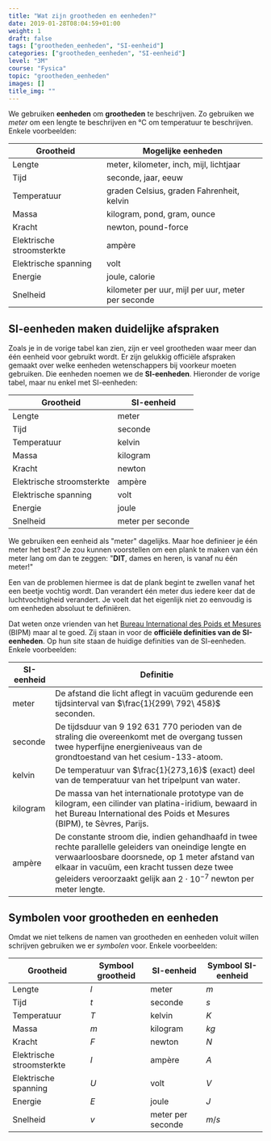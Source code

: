 ```yaml
---
title: "Wat zijn grootheden en eenheden?"
date: 2019-01-28T08:04:59+01:00
weight: 1
draft: false
tags: ["grootheden_eenheden", "SI-eenheid"]
categories: ["grootheden_eenheden", "SI-eenheid"]
level: "3M"
course: "Fysica"
topic: "grootheden_eenheden"
images: []
title_img: ""
---
```


We gebruiken **eenheden** om **grootheden** te beschrijven. Zo gebruiken we
_meter_ om een lengte te beschrijven en °C om temperatuur te beschrijven. Enkele
voorbeelden:

| Grootheid                 | Mogelijke eenheden                                 |
| ------------------------- | -------------------------------------------------- |
| Lengte                    | meter, kilometer, inch, mijl, lichtjaar            |
| Tijd                      | seconde, jaar, eeuw                                |
| Temperatuur               | graden Celsius, graden Fahrenheit, kelvin          |
| Massa                     | kilogram, pond, gram, ounce                        |
| Kracht                    | newton, pound-force                                |
| Elektrische stroomsterkte | ampère                                             |
| Elektrische spanning      | volt                                               |
| Energie                   | joule, calorie                                     |
| Snelheid                  | kilometer per uur, mijl per uur, meter per seconde |

## SI-eenheden maken duidelijke afspraken

Zoals je in de vorige tabel kan zien, zijn er veel grootheden waar meer dan één
eenheid voor gebruikt wordt. Er zijn gelukkig officiële afspraken gemaakt over
welke eenheden wetenschappers bij voorkeur moeten gebruiken. Die eenheden
noemen we de **SI-eenheden**. Hieronder de vorige tabel, maar nu enkel met
SI-eenheden:

| Grootheid                 | SI-eenheid        |
| ------------------------- | ----------------- |
| Lengte                    | meter             |
| Tijd                      | seconde           |
| Temperatuur               | kelvin            |
| Massa                     | kilogram          |
| Kracht                    | newton            |
| Elektrische stroomsterkte | ampère            |
| Elektrische spanning      | volt              |
| Energie                   | joule             |
| Snelheid                  | meter per seconde |

<Expand title="Uitbreiding: Hoe lang is een meter?">

We gebruiken een eenheid als "meter" dagelijks. Maar hoe definieer je één meter
het best? Je zou kunnen voorstellen om een plank te maken van één meter lang om
dan te zeggen: "**DIT**, dames en heren, is vanaf nu één meter!"

Een van de problemen hiermee is dat de plank begint te zwellen vanaf het een
beetje vochtig wordt. Dan verandert één meter dus iedere keer dat de
luchtvochtigheid verandert. Je voelt dat het eigenlijk niet zo eenvoudig is om
eenheden absoluut te definiëren.

Dat weten onze vrienden van het [Bureau International des Poids et Mesures](https://www.bipm.org/en/measurement-units/)
(BIPM) maar al te goed. Zij staan in voor de **officiële definities van de
SI-eenheden**. Op hun site staan de huidige definities van de SI-eenheden. Enkele voorbeelden:

| SI-eenheid | Definitie                                                                                                                                                                                                                                                                          |
| ---------- | ---------------------------------------------------------------------------------------------------------------------------------------------------------------------------------------------------------------------------------------------------------------------------------- |
| meter      | De afstand die licht aflegt in vacuüm gedurende een tijdsinterval van $\frac{1}{299\ 792\ 458}$ seconden.                                                                                                                                                                          |
| seconde    | De tijdsduur van $9\ 192\ 631\ 770$ perioden van de straling die overeenkomt met de overgang tussen twee hyperfijne energieniveaus van de grondtoestand van het cesium-133-atoom.                                                                                                  |
| kelvin     | De temperatuur van $\frac{1}{273,16}$ (exact) deel van de temperatuur van het tripelpunt van water.                                                                                                                                                                                |
| kilogram   | De massa van het internationale prototype van de kilogram, een cilinder van platina-iridium, bewaard in het Bureau International des Poids et Mesures (BIPM), te Sèvres, Parijs.                                                                                                   |
| ampère     | De constante stroom die, indien gehandhaafd in twee rechte parallelle geleiders van oneindige lengte en verwaarloosbare doorsnede, op 1 meter afstand van elkaar in vacuüm, een kracht tussen deze twee geleiders veroorzaakt gelijk aan $2\cdot 10^{−7}$ newton per meter lengte. |

</Expand>

## Symbolen voor grootheden en eenheden

Omdat we niet telkens de namen van grootheden en eenheden voluit willen
schrijven gebruiken we er _symbolen_ voor. Enkele voorbeelden:

| Grootheid                 | Symbool grootheid | SI-eenheid        | Symbool SI-eenheid |
| ------------------------- | ----------------- | ----------------- | ------------------ |
| Lengte                    | $\si{l}$          | meter             | $\si{m}$           |
| Tijd                      | $\si{t}$          | seconde           | $\si{s}$           |
| Temperatuur               | $\si{T}$          | kelvin            | $\si{K}$           |
| Massa                     | $\si{m}$          | kilogram          | $\si{kg}$          |
| Kracht                    | $\si{F}$          | newton            | $\si{N}$           |
| Elektrische stroomsterkte | $\si{I}$          | ampère            | $\si{A}$           |
| Elektrische spanning      | $\si{U}$          | volt              | $\si{V}$           |
| Energie                   | $\si{E}$          | joule             | $\si{J}$           |
| Snelheid                  | $\si{v}$          | meter per seconde | $\si{m/s}$         |
